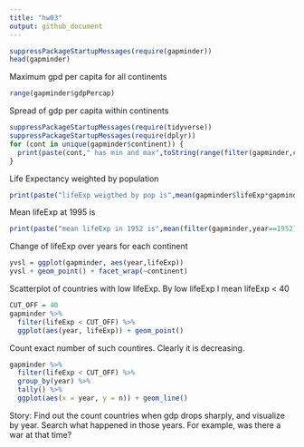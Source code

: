 ```yaml
---
title: "hw03"
output: github_document
---
```


```r
suppressPackageStartupMessages(require(gapminder))
head(gapminder)
```
Maximum gpd per capita for all continents
```r
range(gapminder$gdpPercap)
```
Spread of gdp per capita within continents
```r
suppressPackageStartupMessages(require(tidyverse))
suppressPackageStartupMessages(require(dplyr))
for (cont in unique(gapminder$continent)) {
  print(paste(cont," has min and max",toString(range(filter(gapminder,continent==cont)$gdpPercap))))
}
```
Life Expectancy weighted by population
```r
print(paste("lifeExp weigthed by pop is",mean(gapminder$lifeExp*gapminder$pop)))
```
Mean lifeExp at 1995 is
```r
print(paste("mean lifeExp in 1952 is",mean(filter(gapminder,year==1952)$lifeExp)))
```
Change of lifeExp over years for each continent
```r
yvsl = ggplot(gapminder, aes(year,lifeExp))
yvsl + geom_point() + facet_wrap(~continent)
```

Scatterplot of countries with low lifeExp. By low lifeExp I mean lifeExp < 40
```r
CUT_OFF = 40
gapminder %>% 
  filter(lifeExp < CUT_OFF) %>% 
  ggplot(aes(year, lifeExp)) + geom_point()
```

Count exact number of such countires. Clearly it is decreasing.
```r
gapminder %>%
  filter(lifeExp < CUT_OFF) %>%
  group_by(year) %>%
  tally() %>% 
  ggplot(aes(x = year, y = n)) + geom_line()
```

Story: 
Find out the count countries when gdp drops sharply, and visualize by year. Search what happened in those years. For example, was there a war at that time?



